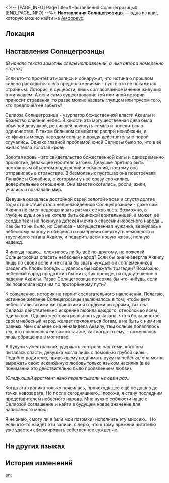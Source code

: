 <%-- [PAGE_INFO]
PageTitle=#Наставления Солнцегрозицы#
[END_PAGE_INFO] --%>
{{Дополнить}}
{{Книга Инфобокс
|id           = 536
|partIds      = 190865
|Название     = 
|Изображение  = Предмет Книга Амфореус 1.png
|Мир          = Амфореус
|Томов        = 1
|Автор        = <!--нужно добавить-->
|Описание     = Исторические записки неизвестного автора. Текст полон исправлений. Похоже, что автор сомневался в собственных выводах.
|Том1         = {{tx}}
|Источник1    = {{tx|Отсутствует источник}}
|Персонажи    = 
|Фракции      = 
}}
'''Наставления Солнцегрозицы''' — одна из [[Книги|книг]], которую можно найти на [[Амфореус]].

==Локация==
{{Отметка карты|<!--название карты-->|<!--id отметки-->}}

==Наставления Солнцегрозицы==
''(В начале текста заметны следы исправлений, а имя автора намеренно стёрто.)''

Если кто-то прочтёт эти записи и обнаружит, что истина о прошлом сильно расходится с его предположениями - пусть это не покажется странным. История, в сущности, лишь согласованное мнение живущих о минувшем. А если само существование той или иной истории приносит страдания, то разве можно назвать глупцом или трусом того, кто предпочёл её забыть?

Селиоза Солнцегрозица - узурпатор божественной власти Аквилы и Божество слияния небес. В юности эта могущественная дева была обычной девушкой, решившей покинуть семью и поселиться в одиночестве. В таком большом семействе распри неизбежны, и конфликты между народом солнца и дождя действительно порой случались. Однако главной проблемой юной Селиозы было то, что в её жилах текла золотая кровь.

Золотая кровь - это свидетельство божественной силы и одновременно проклятие, делающее носителя изгоем. Девушке претило быть постоянным объектом подозрений и сомнений, поэтому она отправилась в странствие. В безмолвных пустошах она повстречала Лунабис и Солабиса, с которыми у неё сразу сложились доверительные отношения. Они вместе охотились, росли, жили, учились и познавали мир.

Девушка оказалась достойной своей золотой крови и спустя долгие годы странствий стала непревзойдённой Солнцегрозицей - даже сам Аквила не смел недооценивать размах её крыльев. Возможно, в глубине души она не хотела быть одинокой воительницей, а может, её сердце так и не покинула детская мечта о спасении небесного народа... Как бы то ни было, но Селиоза - могущественная чужачка, вернулась к небесному народу и объявила о намерении свергнуть немощного и трусливого титана Аквилу, и подарить всем новую жизнь, полную надежд.

Я иногда гадаю... сложилось ли бы всё по-другому, не пожелай Солнцегрозица спасать небесный народ? Если бы она низвергла Аквилу лишь по своей воле и не стала бы звать чуждых ей соплеменников разделить плоды победы... удалось бы избежать трагедии? Возможно, небесный народ продолжил бы жить, как прежде, находя утешение в падении Аквилы. Разве Солнцегрозица потеряла бы что-нибудь, если бы позволила идти им по проторённому пути?

К сожалению, история не терпит сослагательного наклонения. Полагаю, истинное желание Солнцегрозицы заключалось в том, чтобы дети небес стали такими же одинокими и гордыми рыцарями, как она. Селиоза действительно искренне любила каждого, относясь ко всем одинаково. Однако жестокая реальность доказала, что в большинстве своём небесный народ желает поклоняться богам, а не быть с ними на равных. Чем сильнее она ненавидела Аквилу, тем больше появлялось тех, кто поклонялся ей самой так же, как когда-то ему, - поменялось лишь обращение в молитвах.

А будучи чужестранкой, удержать контроль над теми, кого она пыталась спасти, девушка могла лишь с помощью грубой силы... Подобно родителю, привыкшему поднимать руку на ребёнка, она могла выражать свою искажённую любовь только языком насилия (в её понимании это действительно было проявлением любви).

''(Следующий фрагмент явно переписывали не один раз.)''

Когда эта хроника только появилась, происходящее ещё не дошло до точки невозврата. Но после сегодняшнего... похоже, я стану последним представителем небесного народа. Мне нужно соблюсти наше с Селиозой соглашение и найти в будущем новое значение для написанного мною.

Я не знаю, смогу ли я (или мои потомки) исполнить эту миссию... Но если кто-то найдёт эти записи, я верю, что к тому времени читателю уже удастся сформировать собственное суждение.

==На других языках==
{{На других языках
|en   = A True History of the Daythunder Knight
|zhs  = 阳雷骑士真传
|zht  = 陽雷騎士真傳
|ja   = 陽雷の騎士の真伝記
|ko   = 태양과 번개의 기사에 대한 진실
|es   = La verdadera historia de la Caballera del Trueno Solar
|fr   = Véritable Histoire de la Chevaleresse d'orage diurne
|ru   = Наставления Солнцегрозицы
|th   = ตำนานอัศวินอสนีสุริยัน
|vi   = Chân Truyền Kỵ Sĩ Nắng Sấm
|de   = Eine wahre Geschichte über die Tagdonnerritterin
|id   = Sejarah Asli Kesatria Guntur Matahari
|pt   = Uma Verdadeira História da Cavaleira do Trovão Diurno
}}

==История изменений==
{{История изменений|3.5}}

[[en:]]